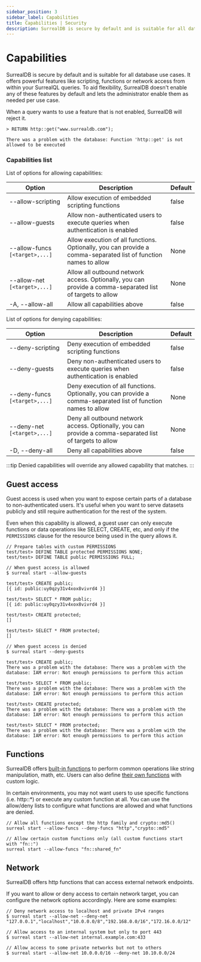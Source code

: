 ```yaml
---
sidebar_position: 3
sidebar_label: Capabilities
title: Capabilities | Security
description: SurrealDB is secure by default and is suitable for all database use cases. It offers powerful features like scripting, functions or network access from within your SurrealQL queries.
---
```


# Capabilities

SurrealDB is secure by default and is suitable for all database use cases. It offers powerful features like scripting, functions or network access from within your SurrealQL queries. To aid flexibility, SurrealDB doesn't enable any of these features by default and lets the administrator enable them as needed per use case.

When a query wants to use a feature that is not enabled, SurrealDB will reject it.

```surql title="Rejected Query"
> RETURN http::get("www.surrealdb.com");

There was a problem with the database: Function 'http::get' is not allowed to be executed

```

### Capabilities list

List of options for allowing capabilities:

| Option                       | Description                                                                                                     | Default |
|------------------------------|-----------------------------------------------------------------------------------------------------------------|---------|
| --allow-scripting            | Allow execution of embedded scripting functions                                                                 | false   |
| --allow-guests               | Allow non-authenticated users to execute queries when authentication is enabled                                 | false   |
| --allow-funcs `[<target>,...]` | Allow execution of all functions. Optionally, you can provide a comma-separated list of function names to allow | None    |
| --allow-net `[<target>,...] `  | Allow all outbound network access. Optionally, you can provide a comma-separated list of targets to allow       | None    |
| -A, --allow-all              | Allow all capabilities above                                                                                    | false   |

List of options for denying capabilities:

| Option                      | Description                                                                                                    | Default |
|-----------------------------|----------------------------------------------------------------------------------------------------------------|---------|
| --deny-scripting            | Deny execution of embedded scripting functions                                                                 | false   |
| --deny-guests               | Deny non-authenticated users to execute queries when authentication is enabled                                 | false   |
| --deny-funcs `[<target>,...]` | Deny execution of all functions. Optionally, you can provide a comma-separated list of function names to allow | None    |
| --deny-net `[<target>,...]`   | Deny all outbound network access. Optionally, you can provide a comma-separated list of targets to allow       | None    |
| -D, --deny-all              | Deny all capabilities above                                                                                    | false   |

:::tip
Denied capabilities will override any allowed capability that matches.
::: 

## Guest access

Guest access is used when you want to expose certain parts of a database to non-authenticated users. It's useful when you want to serve datasets publicly and still require authentication for the rest of the system.

Even when this capability is allowed, a guest user can only execute functions or data operations like SELECT, CREATE, etc, and only if the `PERMISSIONS` clause for the resource being used in the query allows it.


```surql
// Prepare tables with custom PERMISSIONS
test/test> DEFINE TABLE protected PERMISSIONS NONE;
test/test> DEFINE TABLE public PERMISSIONS FULL;

// When guest access is allowed
$ surreal start --allow-guests

test/test> CREATE public;
[{ id: public:uy0qzy31v4xox8vivrd4 }]

test/test> SELECT * FROM public;
[{ id: public:uy0qzy31v4xox8vivrd4 }]

test/test> CREATE protected;
[]

test/test> SELECT * FROM protected;
[]

// When guest access is denied
$ surreal start --deny-guests

test/test> CREATE public;
There was a problem with the database: There was a problem with the database: IAM error: Not enough permissions to perform this action

test/test> SELECT * FROM public;
There was a problem with the database: There was a problem with the database: IAM error: Not enough permissions to perform this action

test/test> CREATE protected;
There was a problem with the database: There was a problem with the database: IAM error: Not enough permissions to perform this action

test/test> SELECT * FROM protected;
There was a problem with the database: There was a problem with the database: IAM error: Not enough permissions to perform this action
```

## Functions

SurrealDB offers [built-in functions](/docs/surrealdb/1.x/surrealql/functions/array) to perform common operations like string manipulation, math, etc. Users can also define [their own functions](/docs/surrealdb/1.x/surrealql/statements/define/function) with custom logic.

In certain environments, you may not want users to use specific functions (i.e. http::*) or execute any custom function at all. You can use the allow/deny lists to configure what functions are allowed and what functions are denied.

```surql
// Allow all functions except the http family and crypto::md5()
surreal start --allow-funcs --deny-funcs "http","crypto::md5"

// Allow certain custom functions only (all custom functions start with "fn::")
surreal start --allow-funcs "fn::shared_fn"
```

## Network

SurrealDB offers http functions that can access external network endpoints.

If you want to allow or deny access to certain network target, you can configure the network options accordingly. Here are some examples:

```surql
// Deny network access to localhost and private IPv4 ranges
$ surreal start --allow-net --deny-net "127.0.0.1","localhost","10.0.0.0/8","192.168.0.0/16","172.16.0.0/12"

// Allow access to an internal system but only to port 443
$ surreal start --allow-net internal.example.com:433

// Allow access to some private networks but not to others
$ surreal start --allow-net 10.0.0.0/16 --deny-net 10.10.0.0/24
```